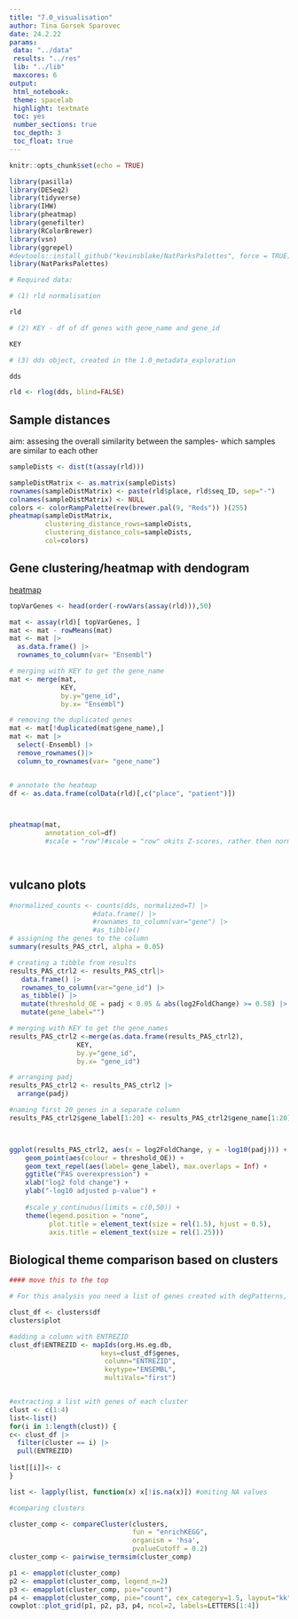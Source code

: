 ```yaml
---
title: "7.0_visualisation"
author: Tina Gorsek Sparovec
date: 24.2.22
params:
 data: "../data"
 results: "../res"
 lib: "../lib"
 maxcores: 6
output:
 html_notebook:
 theme: spacelab
 highlight: textmate
 toc: yes
 number_sections: true
 toc_depth: 3
 toc_float: true
---
```


```r
knitr::opts_chunk$set(echo = TRUE)
```

```r
library(pasilla)
library(DESeq2)
library(tidyverse)
library(IHW)
library(pheatmap)
library(genefilter)
library(RColorBrewer)
library(vsn)
library(ggrepel)
#devtools::install_github("kevinsblake/NatParksPalettes", force = TRUE)
library(NatParksPalettes)

# Required data:

# (1) rld normalisation

rld

# (2) KEY - df of df genes with gene_name and gene_id

KEY

# (3) dds object, created in the 1.0_metadata_exploration

dds


```



```r
rld <- rlog(dds, blind=FALSE)

```

## Sample distances

aim: assesing the overall similarity between the samples- which samples are similar to each other

```r
sampleDists <- dist(t(assay(rld)))

sampleDistMatrix <- as.matrix(sampleDists)
rownames(sampleDistMatrix) <- paste(rld$place, rld$seq_ID, sep="-")
colnames(sampleDistMatrix) <- NULL
colors <- colorRampPalette(rev(brewer.pal(9, "Reds")) )(255)
pheatmap(sampleDistMatrix,
         clustering_distance_rows=sampleDists,
         clustering_distance_cols=sampleDists,
         col=colors)
```

## Gene clustering/heatmap with dendogram

[heatmap](http://bioconductor.org/help/course-materials/2015/BioC2015/bioc2015rnaseq.html)
```r
topVarGenes <- head(order(-rowVars(assay(rld))),50) 

mat <- assay(rld)[ topVarGenes, ]
mat <- mat - rowMeans(mat)
mat <- mat |>
  as.data.frame() |>
  rownames_to_column(var= "Ensembl")

# merging with KEY to get the gene_name 
mat <- merge(mat,
             KEY, 
             by.y="gene_id", 
             by.x= "Ensembl")

# removing the duplicated genes
mat <- mat[!duplicated(mat$gene_name),]
mat <- mat |>
  select(-Ensembl) |>
  remove_rownames()|>
  column_to_rownames(var= "gene_name")


# annotate the heatmap
df <- as.data.frame(colData(rld)[,c("place", "patient")])



pheatmap(mat, 
         annotation_col=df)
         #scale = "row")#scale = "row" okits Z-scores, rather then normalized count values
         



```

## vulcano plots


```r

#normalized_counts <- counts(dds, normalized=T) |>
                     #data.frame() |>
                     #rownames_to_column(var="gene") |>
                     #as_tibble()
# assigning the genes to the column 
summary(results_PAS_ctrl, alpha = 0.05)

# creating a tibble from results 
results_PAS_ctrl2 <- results_PAS_ctrl|>
   data.frame() |>
   rownames_to_column(var="gene_id") |>
   as_tibble() |>
   mutate(threshold_OE = padj < 0.05 & abs(log2FoldChange) >= 0.58) |>
   mutate(gene_label="")

# merging with KEY to get the gene_names
results_PAS_ctrl2 <-merge(as.data.frame(results_PAS_ctrl2), 
                 KEY, 
                 by.y="gene_id", 
                 by.x= "gene_id") 

# arranging padj
results_PAS_ctrl2 <- results_PAS_ctrl2 |>
  arrange(padj) 

#naming first 20 genes in a separate column
results_PAS_ctrl2$gene_label[1:20] <- results_PAS_ctrl2$gene_name[1:20]



ggplot(results_PAS_ctrl2, aes(x = log2FoldChange, y = -log10(padj))) +
    geom_point(aes(colour = threshold_OE)) +
    geom_text_repel(aes(label= gene_label), max.overlaps = Inf) +
    ggtitle("PAS overexpression") +
    xlab("log2 fold change") + 
    ylab("-log10 adjusted p-value") +
  
    #scale_y_continuous(limits = c(0,50)) +
    theme(legend.position = "none",
          plot.title = element_text(size = rel(1.5), hjust = 0.5),
          axis.title = element_text(size = rel(1.25))) 

```

## Biological theme comparison based on clusters 

```r
#### move this to the top

# For this analysis you need a list of genes created with degPatterns, 1.0_metadata_exploratioj

clust_df <- clusters$df
clusters$plot

#adding a column with ENTREZID
clust_df$ENTREZID <- mapIds(org.Hs.eg.db,
                       keys=clust_df$genes, 
                        column="ENTREZID",
                        keytype="ENSEMBL",
                        multiVals="first")


#extracting a list with genes of each cluster
clust <- c(1:4)
list<-list()
for(i in 1:length(clust)) {
c<- clust_df |>
  filter(cluster == i) |>
  pull(ENTREZID)
  
list[[i]]<- c
}

list <- lapply(list, function(x) x[!is.na(x)]) #omiting NA values

#comparing clusters

cluster_comp <- compareCluster(clusters,
                               fun = "enrichKEGG",
                               organism = 'hsa',
                               pvalueCutoff = 0.2)
cluster_comp <- pairwise_termsim(cluster_comp)

p1 <- emapplot(cluster_comp)
p2 <- emapplot(cluster_comp, legend_n=2) 
p3 <- emapplot(cluster_comp, pie="count")
p4 <- emapplot(cluster_comp, pie="count", cex_category=1.5, layout="kk")
cowplot::plot_grid(p1, p2, p3, p4, ncol=2, labels=LETTERS[1:4])


```


